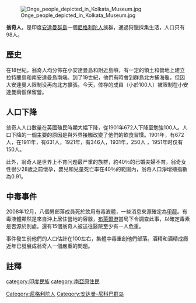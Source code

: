 {{unreferenced|time=2014-03-21T01:22:57+00:00}}
{{Infobox ethnic group
| group = 翁奇人<br>{{small|Onge}}
| native_name = en-iregale
| native_name_lang = oon
| image = A young Onge mother with her baby.jpg
| image_caption = 一位年輕翁奇婦女懷著她的孩子<br>（[[阿弗列·芮克里夫-布朗|阿弗列·芮克里夫-布朗]]於1905年拍攝）
| population = 101<ref>http://www.censusindia.gov.in/2011census/PCA/SC_ST/PCA-A11_Appendix/ST-35-PCA-A11-APPENDIX.xlsx</ref>
| total_year = 2011 census
| regions = {{flag|India}}<br/>[[小安達曼島|小安達曼島]]西部
| languages = {{link-en|翁奇语|Önge language|翁奇语}}
| religions = {{link-en|传统信仰|traditional religion|传统信仰}}
| related = 其他 [[安達曼人|安達曼人]], 特别是 [[加洛瓦人|加洛瓦人]]
}}
[[File:Onge_people_depicted_in_Kolkata_Museum.jpg|thumb]]

'''翁奇人'''，是印度[[安達曼群島|安達曼群島]]一個[[尼格利陀人|尼格利陀人]]族群，通過狩獵採集生活，人口只有98人。

==歷史==
在18世紀，翁奇人均分佈在小安達曼島和附近島嶼，有一定的領土和營地上建立拉特蘭島和南安達曼島南端。到了19世紀，他們有時會到群島北方捕海龜，但因大安達曼人限制没再向北方擴張。今天，倖存的成員（小於100人）被限制在小安達曼兩個保留營。

== 人口下降 ==
翁奇人人口數量在英國殖民時期大幅下降，從1901年672人下降至勉強100人。人口下降的一個主要的原因是與外界接觸改變了他們的飲食習慣。1901年，有672人，在1911年，有631人，1921年，有346人，1931年，250人 ，1951年时仅有150人。

此外，翁奇人是世界上不育问题最严重的族群，約40％的已婚夫婦不育。翁奇女性很少28歲之前懷孕，嬰兒和兒童死亡率在40％的範圍內，翁奇人口淨增殖指數為0.91。
== 中毒事件 ==
2008年12月，八個男部落成員死於飲用有毒液體，一些消息來源確定為[[甲醇|甲醇]]。有毒液體顯然是來自沖上居住營地的容器，[[布萊爾港|布萊爾港]]當局下令調查此事，以確定毒素是否源於別處。還有15個翁奇人被送往醫院至少有一人危重。

事件發生前他們的人口估計在100左右，集體中毒重創他們部落。酒精和酒精成癮近年已發展成翁奇人一個嚴重的問題。

== 註釋 ==
{{reflist}}

{{India-stub}}

[[category:印度民族|category:印度民族]]
[[Category:尼格利陀人|Category:尼格利陀人]]
[[category:南亞原住民|category:南亞原住民]]
[[Category:安达曼-尼科巴群岛|Category:安达曼-尼科巴群岛]]